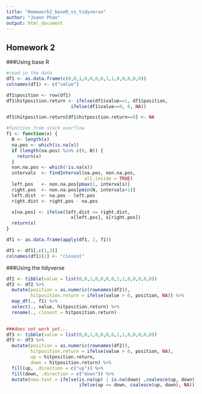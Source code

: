 ```yaml
---
title: "Homework2_baseR_vs_tidyverse"
author: "Joann Phan"
output: html_document
---
```


## Homework 2

###Using base R

```r
#read in the data
df1 <- as.data.frame(c(0,0,1,0,0,0,0,1,1,0,0,0,0,0))
colnames(df1) <- c("value")

df1$position <- row(df1)
df1$hitposition.return <- ifelse(df1$value==1, df1$position, 
                        ifelse(df1$value==0, 0, NA))

df1$hitposition.return[df1$hitposition.return==0] <- NA

#function from stack overflow
f1 <- function(x) {
  N <- length(x)
  na.pos <- which(is.na(x))
  if (length(na.pos) %in% c(0, N)) {
    return(x)
  }
  non.na.pos <- which(!is.na(x))
  intervals  <- findInterval(na.pos, non.na.pos,
                             all.inside = TRUE)
  left.pos   <- non.na.pos[pmax(1, intervals)]
  right.pos  <- non.na.pos[pmin(N, intervals+1)]
  left.dist  <- na.pos - left.pos
  right.dist <- right.pos - na.pos

  x[na.pos] <- ifelse(left.dist <= right.dist,
                        x[left.pos], x[right.pos])
  return(x)
}

df1 <- as.data.frame(apply(df1, 2, f1))

df1 <- df1[,c(1,3)]
colnames(df1)[2] <- "closest"

```

###Using the tidyverse
```r
df2 <- tibble(value = list(0,0,1,0,0,0,0,1,1,0,0,0,0,0))
df2 <- df2 %>%
  mutate(position = as.numeric(rownames(df2)),
         hitposition.return = ifelse(value > 0, position, NA)) %>%
  map_df(., f1) %>%
  select(., value, hitposition.return) %>%
  rename(., closest = hitposition.return)
  
```

```r
###does not work yet...
df3 <- tibble(value = list(0,0,1,0,0,0,0,1,1,0,0,0,0,0))
df3 <- df3 %>%
  mutate(position = as.numeric(rownames(df2)),
         hitposition.return = ifelse(value > 0, position, NA),
         up = hitposition.return,
         down = hitposition.return) %>%
  fill(up, .direction = c("up")) %>%
  fill(down, .direction = c("down")) %>%
  mutate(new.test = ifelse(is.na(up) | is.na(down) ,coalesce(up, down), 
                           ifelse(up == down, coalesce(up, down), NA)))

```